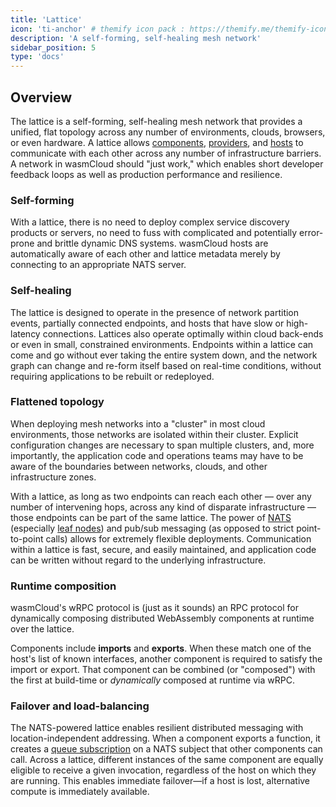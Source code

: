 ```yaml
---
title: 'Lattice'
icon: 'ti-anchor' # themify icon pack : https://themify.me/themify-icons
description: 'A self-forming, self-healing mesh network'
sidebar_position: 5
type: 'docs'
---
```


## Overview

The lattice is a self-forming, self-healing mesh network that provides a unified, flat topology across any number of environments, clouds, browsers, or even hardware. A lattice allows [components](/docs/concepts/components), [providers](/docs/concepts/providers), and [hosts](/docs/concepts/hosts) to communicate with each other across any number of infrastructure barriers. A network in wasmCloud should "just work," which enables short developer feedback loops as well as production performance and resilience.

### Self-forming

With a lattice, there is no need to deploy complex service discovery products or servers, no need to fuss with complicated and potentially error-prone and brittle dynamic DNS systems. wasmCloud hosts are automatically aware of each other and lattice metadata merely by connecting to an appropriate NATS server.

### Self-healing

The lattice is designed to operate in the presence of network partition events, partially connected endpoints, and hosts that have slow or high-latency connections. Lattices also operate optimally within cloud back-ends or even in small, constrained environments. Endpoints within a lattice can come and go without ever taking the entire system down, and the network graph can change and re-form itself based on real-time conditions, without requiring applications to be rebuilt or redeployed.

### Flattened topology

When deploying mesh networks into a "cluster" in most cloud environments, those networks are isolated within their cluster. Explicit configuration changes are necessary to span multiple clusters, and, more importantly, the application code and operations teams may have to be aware of the boundaries between networks, clouds, and other infrastructure zones.

With a lattice, as long as two endpoints can reach each other — over any number of intervening hops, across any kind of disparate infrastructure — those endpoints can be part of the same lattice. The power of [NATS](https://docs.nats.io/) (especially [leaf nodes](https://docs.nats.io/running-a-nats-service/configuration/leafnodes)) and pub/sub messaging (as opposed to strict point-to-point calls) allows for extremely flexible deployments. Communication within a lattice is fast, secure, and easily maintained, and application code can be written without regard to the underlying infrastructure.

### Runtime composition

wasmCloud's wRPC protocol is (just as it sounds) an RPC protocol for dynamically composing distributed WebAssembly components at runtime over the lattice.

Components include **imports** and **exports**. When these match one of the host's list of known interfaces, another component is required to satisfy the import or export. That component can be combined (or "composed") with the first at build-time or _dynamically_ composed at runtime via wRPC.

### Failover and load-balancing

The NATS-powered lattice enables resilient distributed messaging with location-independent addressing. When a component exports a function, it creates a [queue subscription](https://docs.nats.io/using-nats/developer/receiving/queues) on a NATS subject that other components can call. Across a lattice, different instances of the same component are equally eligible to receive a given invocation, regardless of the host on which they are running. This enables immediate failover&mdash;if a host is lost, alternative compute is immediately available.
